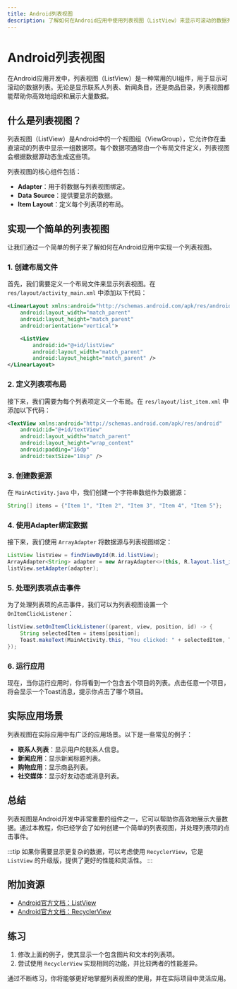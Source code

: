 ```yaml
---
title: Android列表视图
description: 了解如何在Android应用中使用列表视图（ListView）来显示可滚动的数据列表。本教程将逐步讲解列表视图的基本概念、实现方法以及实际应用场景。
---
```


# Android列表视图

在Android应用开发中，列表视图（ListView）是一种常用的UI组件，用于显示可滚动的数据列表。无论是显示联系人列表、新闻条目，还是商品目录，列表视图都能帮助你高效地组织和展示大量数据。

## 什么是列表视图？

列表视图（ListView）是Android中的一个视图组（ViewGroup），它允许你在垂直滚动的列表中显示一组数据项。每个数据项通常由一个布局文件定义，列表视图会根据数据源动态生成这些项。

列表视图的核心组件包括：
- **Adapter**：用于将数据与列表视图绑定。
- **Data Source**：提供要显示的数据。
- **Item Layout**：定义每个列表项的布局。

## 实现一个简单的列表视图

让我们通过一个简单的例子来了解如何在Android应用中实现一个列表视图。

### 1. 创建布局文件

首先，我们需要定义一个布局文件来显示列表视图。在 `res/layout/activity_main.xml` 中添加以下代码：

```xml
<LinearLayout xmlns:android="http://schemas.android.com/apk/res/android"
    android:layout_width="match_parent"
    android:layout_height="match_parent"
    android:orientation="vertical">

    <ListView
        android:id="@+id/listView"
        android:layout_width="match_parent"
        android:layout_height="match_parent" />
</LinearLayout>
```

### 2. 定义列表项布局

接下来，我们需要为每个列表项定义一个布局。在 `res/layout/list_item.xml` 中添加以下代码：

```xml
<TextView xmlns:android="http://schemas.android.com/apk/res/android"
    android:id="@+id/textView"
    android:layout_width="match_parent"
    android:layout_height="wrap_content"
    android:padding="16dp"
    android:textSize="18sp" />
```

### 3. 创建数据源

在 `MainActivity.java` 中，我们创建一个字符串数组作为数据源：

```java
String[] items = {"Item 1", "Item 2", "Item 3", "Item 4", "Item 5"};
```

### 4. 使用Adapter绑定数据

接下来，我们使用 `ArrayAdapter` 将数据源与列表视图绑定：

```java
ListView listView = findViewById(R.id.listView);
ArrayAdapter<String> adapter = new ArrayAdapter<>(this, R.layout.list_item, R.id.textView, items);
listView.setAdapter(adapter);
```

### 5. 处理列表项点击事件

为了处理列表项的点击事件，我们可以为列表视图设置一个 `OnItemClickListener`：

```java
listView.setOnItemClickListener((parent, view, position, id) -> {
    String selectedItem = items[position];
    Toast.makeText(MainActivity.this, "You clicked: " + selectedItem, Toast.LENGTH_SHORT).show();
});
```

### 6. 运行应用

现在，当你运行应用时，你将看到一个包含五个项目的列表。点击任意一个项目，将会显示一个Toast消息，提示你点击了哪个项目。

## 实际应用场景

列表视图在实际应用中有广泛的应用场景。以下是一些常见的例子：

- **联系人列表**：显示用户的联系人信息。
- **新闻应用**：显示新闻标题列表。
- **购物应用**：显示商品列表。
- **社交媒体**：显示好友动态或消息列表。

## 总结

列表视图是Android开发中非常重要的组件之一，它可以帮助你高效地展示大量数据。通过本教程，你已经学会了如何创建一个简单的列表视图，并处理列表项的点击事件。

:::tip
如果你需要显示更复杂的数据，可以考虑使用 `RecyclerView`，它是 `ListView` 的升级版，提供了更好的性能和灵活性。
:::

## 附加资源

- [Android官方文档：ListView](https://developer.android.com/reference/android/widget/ListView)
- [Android官方文档：RecyclerView](https://developer.android.com/guide/topics/ui/layout/recyclerview)

## 练习

1. 修改上面的例子，使其显示一个包含图片和文本的列表项。
2. 尝试使用 `RecyclerView` 实现相同的功能，并比较两者的性能差异。

通过不断练习，你将能够更好地掌握列表视图的使用，并在实际项目中灵活应用。